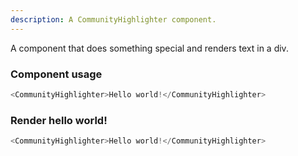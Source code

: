 ```yaml
---
description: A CommunityHighlighter component.
---
```



A component that does something special and renders text in a div.

### Component usage
```js
<CommunityHighlighter>Hello world!</CommunityHighlighter>
```

### Render hello world!

```js live
<CommunityHighlighter>Hello world!</CommunityHighlighter>
```
